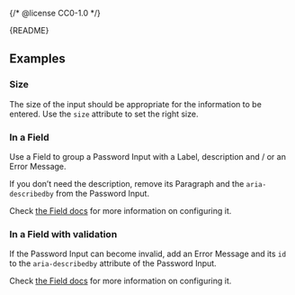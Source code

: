 {/* @license CC0-1.0 */}


<Meta of={PasswordInputStories} />

<Markdown>{README}</Markdown>

<Primary />

<Controls />

## Examples

### Size

The size of the input should be appropriate for the information to be entered.
Use the `size` attribute to set the right size.

<Canvas of={PasswordInputStories.Size} />

### In a Field

Use a Field to group a Password Input with a Label, description and / or an Error Message.

If you don’t need the description, remove its Paragraph and the `aria-describedby` from the Password Input.

Check [the Field docs](/docs/components-forms-field--docs) for more information on configuring it.

<Canvas of={PasswordInputStories.InAField} />

### In a Field with validation

If the Password Input can become invalid, add an Error Message and its `id` to the `aria-describedby` attribute of the Password Input.

Check [the Field docs](/docs/components-forms-field--docs) for more information on configuring it.

<Canvas of={PasswordInputStories.InAFieldWithValidation} />

